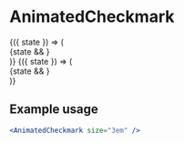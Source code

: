 

<Meta title="Components|AnimatedCheckmark" />

# AnimatedCheckmark

<Story name="AnimatedCheckmark">
  <div>
    <StoryHelpers.StateCtrl>
      {({ state }) => (
        <div
          className="flex justify-center items-center"
          style={{
            height: "8em",
            width: "14.6em",
            backgroundColor: Color.black
          }}
        >
          {state && <AnimatedCheckmark size="3em" />}
        </div>
      )}
    </StoryHelpers.StateCtrl>
    <StoryHelpers.Margin />
    <StoryHelpers.StateCtrl>
      {({ state }) => (
        <div
          className="flex justify-center items-center"
          style={{
            height: "8em",
            width: "14.6em",
            backgroundColor: Color.primary
          }}
        >
          {state && <AnimatedCheckmark size="3em" />}
        </div>
      )}
    </StoryHelpers.StateCtrl>
  </div>
</Story>

## Example usage

```jsx
<AnimatedCheckmark size="3em" />
```

<Props of={AnimatedCheckmark} />
